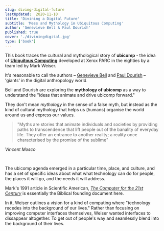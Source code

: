 ```yaml
---
slug: diving-digital-future
lastUpdated:  2020-11-10
title: 'Divining a Digital Future'
subtitle: 'Mess and Mythology in Ubiquitous Computing'
author: 'Genevieve Bell & Paul Dourish'
published: true
cover: './diviningdigital.jpg'
type: ['book']
---
```


This book traces the cultural and mythological story of **ubicomp** - the idea of **[Ubiquitous Computing](https://en.wikipedia.org/wiki/Ubiquitous_computing)** developed at  Xerox PARC in the eighties by a team led by Mark Weiser.

It's reasonable to call the authors – [Genevieve Bell](https://en.wikipedia.org/wiki/Genevieve_Bell) and [Paul Dourish]() – 'giants' in the digital anthropology world.

Bell and Dourish are exploring the **mythology of ubicomp** as a way to understand the "ideas that animate and drive ubicomp forward."

They don't mean _mythology_ in the sense of a false myth, but instead as the kind of cultural mythology that helps us (humans) organise the world around us and express our values.

> "Myths are stories that animate individuals and societies by providing paths to transcendence that lift people out of the banality of everyday life. They offer an entrance to another reality; a reality once characterised by the promise of the sublime"

_Vincent Mosco_

<br />

The ubicomp agenda emerged in a particular time, place, and culture, and has a set of specific ideas about what what technology can do for people, the places it will go, and the needs it will address.

Mark's 1991 article in Scientific American, [_The Computer for the 21st Century_](https://www.lri.fr/~mbl/Stanford/CS477/papers/Weiser-SciAm.pdf) is essentially the Biblical founding document here.

In it, Weiser outlines a vision for a kind of computing where "technology recedes into the background of our lives." Rather than focusing on improving computer interfaces themselves, Weiser wanted interfaces to dissappear altogether. To get out of people's way and seamlessly blend into the background of their lives.




